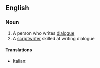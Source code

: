 ==English==

===Noun===
{{en-noun}}

# A person who writes [[dialogue]]
# A [[scriptwriter]] skilled at writing dialogue

====Translations====
{{trans-top|scriptwriter}}
*Italian: {{t-|it|dialoghista|m}}
{{trans-mid}}

{{trans-bottom}}